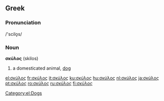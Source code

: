 ==Greek==

===Pronunciation===
/'scilo̞s/

===Noun===
'''σκύλος''' {{m}} (skilos)

# a domesticated animal, [[dog]]

[[Category:el:Dogs]]

[[el:σκύλος]]
[[fr:σκύλος]]
[[it:σκύλος]]
[[ku:σκύλος]]
[[hu:σκύλος]]
[[nl:σκύλος]]
[[ja:σκύλος]]
[[pt:σκύλος]]
[[ro:σκύλος]]
[[ru:σκύλος]]
[[fi:σκύλος]]